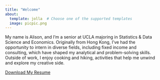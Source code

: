 ```yaml
---
title: "Welcome"
about:
  template: jolla  # Choose one of the supported templates
  image: picpic.png
---
```




My name is Alison, and I’m a senior at UCLA majoring in Statistics & Data Science and Economics. Originally from Hong Kong, I’ve had the opportunity to intern in diverse fields, including fixed income and consulting, which have shaped my analytical and problem-solving skills. Outside of work, I enjoy cooking and hiking, activities that help me unwind and explore my creative side.

[Download My Resume](resume.pdf){.btn .btn-primary}
